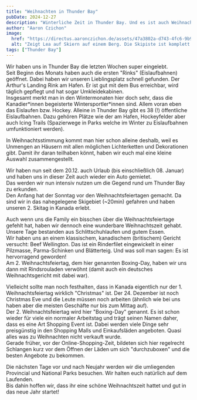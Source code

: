 ```yaml
---
title: "Weihnachten in Thunder Bay"
pubDate: 2024-12-27
description: "Winterliche Zeit in Thunder Bay. Und es ist auch Weihnachten!"
author: "Aaron Czichon"
image:
  href: "https://directus.aaronczichon.de/assets/47a3802a-d743-4fc6-9b96-e20738e9ccc0.jpg?quality=70&width=1600"
  alt: "Zeigt Lea auf Skiern auf einem Berg. Die Skipiste ist komplett mit Schnee bedeckt und es sind keine anderen Skifahrer zu sehen."
tags: ["Thunder Bay"]
---
```



Wir haben uns in Thunder Bay die letzten Wochen super eingelebt.    
Seit Beginn des Monats haben auch die ersten "Rinks" (Eislaufbahnen) geöffnet. Dabei haben wir unseren Lieblingsplatz schnell gefunden. Der Arthur's Landing Rink am Hafen. Er ist gut mit dem Bus erreichbar, wird täglich gepflegt und hat sogar Umkleidekabinen.   
Insgesamt merkt man in den Wintermonaten hier doch sehr, dass die Kanadier\*innen begeisterte Wintersportler\*innen sind. Allem voran eben das Eislaufen bzw. Hockey. Alleine in Thunder Bay gibt es 38 (!) öffentliche Eislaufbahnen. Dazu gehören Plätze wie der am Hafen, Hockeyfelder aber auch Icing Trails (Spazierwege in Parks welche im Winter zu Eislaufbahnen umfunktioniert werden).

In Weihnachtsstimmung kommt man hier schon alleine deshalb, weil es Unmengen an Häusern mit allen möglichen Lichterketten und Dekorationen gibt. Damit ihr daran teilhaben könnt, haben wir euch mal eine kleine Auswahl zusammengestellt.

<DirectusGallery folderName="53 Christmas In Thunder Bay" />

Wir haben nun seit dem 20.12. auch Urlaub (bis einschließlich 08. Januar) und haben uns in dieser Zeit auch wieder ein Auto gemietet.   
Das werden wir nun intensiv nutzen um die Gegend rund um Thunder Bay zu erkunden.   
Den Anfang hat der Sonntag vor den Weihnachtsfeiertagen gemacht. Da sind wir in das nahegelegene Skigebiet (~20min) gefahren und haben unseren 2. Skitag in Kanada erlebt.

Auch wenn uns die Family ein bisschen über die Weihnachtsfeiertage gefehlt hat, haben wir dennoch eine wunderbare Weihnachtszeit gehabt.    
Unsere Tage bestanden aus Schlittschuhlaufen und gutem Essen.   
Wir haben uns an einem klassischem, kanadischem (britischem) Gericht versucht: Beef Wellington. Das ist ein Rinderfilet eingewickelt in einer Pilzmasse, Parma-Schinken und Blätterteig. Und was soll man sagen: Es ist hervorragend geworden!   
Am 2. Weihnachtsfeiertag, dem hier genannten Boxing-Day, haben wir uns dann mit Rindsrouladen verwöhnt (damit auch ein deutsches Weihnachtsgericht mit dabei war).

Vielleicht sollte man noch festhalten, dass in Kanada eigentlich nur der 1. Weihnachtsfeiertag wirklich "Christmas" ist. Der 24. Dezember ist noch Christmas Eve und die Leute müssen noch arbeiten (ähnlich wie bei uns haben aber die meisten Geschäfte nur bis zum Mittag auf).    
Der 2. Weihnachtsfeiertag wird hier "Boxing-Day" genannt. Es ist schon wieder für viele ein normaler Arbeitstag und trägt seinen Namen daher, dass es eine Art Shopping Event ist. Dabei werden viele Dinge sehr preisgünstig in den Shopping Malls und Einkaufsläden angeboten. Quasi alles was zu Weihnachten nicht verkauft wurde.   
Gerade früher, vor der Online-Shopping-Zeit, bildeten sich hier regelrecht Schlangen kurz vor dem Öffnen der Läden um sich "durchzuboxen" und die besten Angebote zu bekommen.

Die nächsten Tage vor und nach Neujahr werden wir die umliegenden Provincial und National Parks besuchen. Wir halten euch natürlich auf dem Laufenden.   
Bis dahin hoffen wir, dass ihr eine schöne Weihnachtszeit hattet und gut in das neue Jahr startet!
